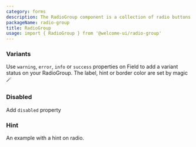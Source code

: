 ```yaml
---
category: forms
description: The RadioGroup component is a collection of radio buttons that allows users to select one option from a set of mutually exclusive choices. It ensures that only one option can be selected at a time, providing a clear and accessible way to present multiple-choice options. This component is essential for forms and settings where a single selection is required.
packageName: radio-group
title: RadioGroup
usage: import { RadioGroup } from '@welcome-ui/radio-group'
---
```


### Variants

Use `warning`, `error`, `info` or `success` properties on Field to add a variant status on your RadioGroup. The label, hint or border color are set by magic 🪄

<div data-playground="variants.tsx" data-component="RadioGroup"></div>

### Disabled

Add `disabled` property

<div data-playground="disabled.tsx" data-component="RadioGroup"></div>

### Hint

An example with a hint on radio.

<div data-playground="hint.tsx" data-component="RadioGroup"></div>
